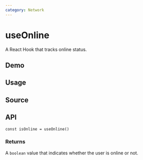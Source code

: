 ```yaml
---
category: Network
---
```


# useOnline


<HooksType category={frontmatter.category} />

A React Hook that tracks online status.

## Demo


<App />

## Usage



## Source


<Source />

## API

```tsx
const isOnline = useOnline()
```

### Returns

A `boolean` value that indicates whether the user is online or not.
